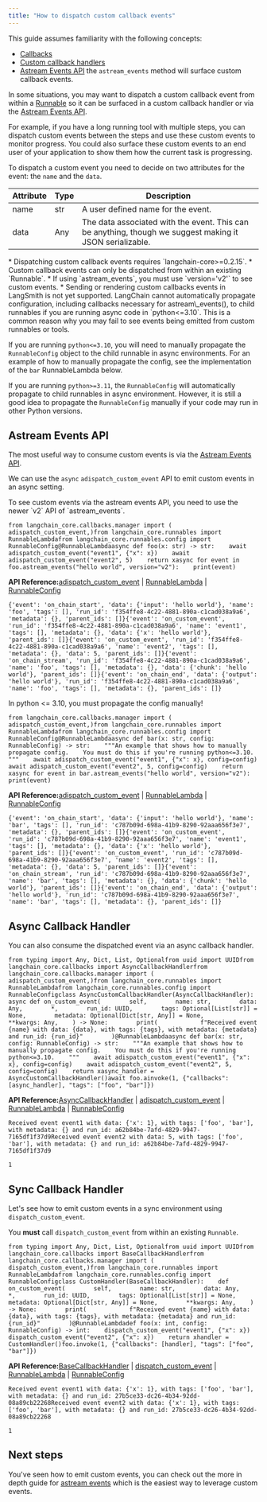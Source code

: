 ```yaml
---
title: "How to dispatch custom callback events"
---
```


<Info>
  This guide assumes familiarity with the following concepts:

  * [Callbacks](/src/oss/concepts/callbacks)
  * [Custom callback handlers](/src/oss/how_to/custom_callbacks)
  * [Astream Events API](/src/oss/concepts/streaming/#astream_events) the `astream_events` method will surface custom callback events.
</Info>

In some situations, you may want to dispatch a custom callback event from within a [Runnable](/src/oss/concepts/runnables) so it can be surfaced in a custom callback handler or via the [Astream Events API](/src/oss/concepts/streaming/#astream_events).

For example, if you have a long running tool with multiple steps, you can dispatch custom events between the steps and use these custom events to monitor progress. You could also surface these custom events to an end user of your application to show them how the current task is progressing.

To dispatch a custom event you need to decide on two attributes for the event: the `name` and the `data`.

| Attribute | Type | Description                                                                                              |
| --------- | ---- | -------------------------------------------------------------------------------------------------------- |
| name      | str  | A user defined name for the event.                                                                       |
| data      | Any  | The data associated with the event. This can be anything, though we suggest making it JSON serializable. |

<Info>
  * Dispatching custom callback events requires `langchain-core>=0.2.15`.
  * Custom callback events can only be dispatched from within an existing `Runnable`.
  * If using `astream_events`, you must use `version='v2'` to see custom events.
  * Sending or rendering custom callbacks events in LangSmith is not yet supported.
</Info>

<Warning>
  LangChain cannot automatically propagate configuration, including callbacks necessary for astream\_events(), to child runnables if you are running async code in `python<=3.10`. This is a common reason why you may fail to see events being emitted from custom runnables or tools.

  If you are running `python<=3.10`, you will need to manually propagate the `RunnableConfig` object to the child runnable in async environments. For an example of how to manually propagate the config, see the implementation of the `bar` RunnableLambda below.

  If you are running `python>=3.11`, the `RunnableConfig` will automatically propagate to child runnables in async environment. However, it is still a good idea to propagate the `RunnableConfig` manually if your code may run in other Python versions.
</Warning>

## Astream Events API

The most useful way to consume custom events is via the [Astream Events API](/src/oss/concepts/streaming/#astream_events).

We can use the `async` `adispatch_custom_event` API to emit custom events in an async setting.

<Info>
  To see custom events via the astream events API, you need to use the newer `v2` API of `astream_events`.
</Info>

```
from langchain_core.callbacks.manager import (    adispatch_custom_event,)from langchain_core.runnables import RunnableLambdafrom langchain_core.runnables.config import RunnableConfig@RunnableLambdaasync def foo(x: str) -> str:    await adispatch_custom_event("event1", {"x": x})    await adispatch_custom_event("event2", 5)    return xasync for event in foo.astream_events("hello world", version="v2"):    print(event)
```

**API Reference:**[adispatch\_custom\_event](https://python.langchain.com/api_reference/core/callbacks/langchain_core.callbacks.manager.adispatch_custom_event.html) | [RunnableLambda](https://python.langchain.com/api_reference/core/runnables/langchain_core.runnables.base.RunnableLambda.html) | [RunnableConfig](https://python.langchain.com/api_reference/core/runnables/langchain_core.runnables.config.RunnableConfig.html)

```
{'event': 'on_chain_start', 'data': {'input': 'hello world'}, 'name': 'foo', 'tags': [], 'run_id': 'f354ffe8-4c22-4881-890a-c1cad038a9a6', 'metadata': {}, 'parent_ids': []}{'event': 'on_custom_event', 'run_id': 'f354ffe8-4c22-4881-890a-c1cad038a9a6', 'name': 'event1', 'tags': [], 'metadata': {}, 'data': {'x': 'hello world'}, 'parent_ids': []}{'event': 'on_custom_event', 'run_id': 'f354ffe8-4c22-4881-890a-c1cad038a9a6', 'name': 'event2', 'tags': [], 'metadata': {}, 'data': 5, 'parent_ids': []}{'event': 'on_chain_stream', 'run_id': 'f354ffe8-4c22-4881-890a-c1cad038a9a6', 'name': 'foo', 'tags': [], 'metadata': {}, 'data': {'chunk': 'hello world'}, 'parent_ids': []}{'event': 'on_chain_end', 'data': {'output': 'hello world'}, 'run_id': 'f354ffe8-4c22-4881-890a-c1cad038a9a6', 'name': 'foo', 'tags': [], 'metadata': {}, 'parent_ids': []}
```

In python \<= 3.10, you must propagate the config manually!

```
from langchain_core.callbacks.manager import (    adispatch_custom_event,)from langchain_core.runnables import RunnableLambdafrom langchain_core.runnables.config import RunnableConfig@RunnableLambdaasync def bar(x: str, config: RunnableConfig) -> str:    """An example that shows how to manually propagate config.    You must do this if you're running python<=3.10.    """    await adispatch_custom_event("event1", {"x": x}, config=config)    await adispatch_custom_event("event2", 5, config=config)    return xasync for event in bar.astream_events("hello world", version="v2"):    print(event)
```

**API Reference:**[adispatch\_custom\_event](https://python.langchain.com/api_reference/core/callbacks/langchain_core.callbacks.manager.adispatch_custom_event.html) | [RunnableLambda](https://python.langchain.com/api_reference/core/runnables/langchain_core.runnables.base.RunnableLambda.html) | [RunnableConfig](https://python.langchain.com/api_reference/core/runnables/langchain_core.runnables.config.RunnableConfig.html)

```
{'event': 'on_chain_start', 'data': {'input': 'hello world'}, 'name': 'bar', 'tags': [], 'run_id': 'c787b09d-698a-41b9-8290-92aaa656f3e7', 'metadata': {}, 'parent_ids': []}{'event': 'on_custom_event', 'run_id': 'c787b09d-698a-41b9-8290-92aaa656f3e7', 'name': 'event1', 'tags': [], 'metadata': {}, 'data': {'x': 'hello world'}, 'parent_ids': []}{'event': 'on_custom_event', 'run_id': 'c787b09d-698a-41b9-8290-92aaa656f3e7', 'name': 'event2', 'tags': [], 'metadata': {}, 'data': 5, 'parent_ids': []}{'event': 'on_chain_stream', 'run_id': 'c787b09d-698a-41b9-8290-92aaa656f3e7', 'name': 'bar', 'tags': [], 'metadata': {}, 'data': {'chunk': 'hello world'}, 'parent_ids': []}{'event': 'on_chain_end', 'data': {'output': 'hello world'}, 'run_id': 'c787b09d-698a-41b9-8290-92aaa656f3e7', 'name': 'bar', 'tags': [], 'metadata': {}, 'parent_ids': []}
```

## Async Callback Handler

You can also consume the dispatched event via an async callback handler.

```
from typing import Any, Dict, List, Optionalfrom uuid import UUIDfrom langchain_core.callbacks import AsyncCallbackHandlerfrom langchain_core.callbacks.manager import (    adispatch_custom_event,)from langchain_core.runnables import RunnableLambdafrom langchain_core.runnables.config import RunnableConfigclass AsyncCustomCallbackHandler(AsyncCallbackHandler):    async def on_custom_event(        self,        name: str,        data: Any,        *,        run_id: UUID,        tags: Optional[List[str]] = None,        metadata: Optional[Dict[str, Any]] = None,        **kwargs: Any,    ) -> None:        print(            f"Received event {name} with data: {data}, with tags: {tags}, with metadata: {metadata} and run_id: {run_id}"        )@RunnableLambdaasync def bar(x: str, config: RunnableConfig) -> str:    """An example that shows how to manually propagate config.    You must do this if you're running python<=3.10.    """    await adispatch_custom_event("event1", {"x": x}, config=config)    await adispatch_custom_event("event2", 5, config=config)    return xasync_handler = AsyncCustomCallbackHandler()await foo.ainvoke(1, {"callbacks": [async_handler], "tags": ["foo", "bar"]})
```

**API Reference:**[AsyncCallbackHandler](https://python.langchain.com/api_reference/core/callbacks/langchain_core.callbacks.base.AsyncCallbackHandler.html) | [adispatch\_custom\_event](https://python.langchain.com/api_reference/core/callbacks/langchain_core.callbacks.manager.adispatch_custom_event.html) | [RunnableLambda](https://python.langchain.com/api_reference/core/runnables/langchain_core.runnables.base.RunnableLambda.html) | [RunnableConfig](https://python.langchain.com/api_reference/core/runnables/langchain_core.runnables.config.RunnableConfig.html)

```
Received event event1 with data: {'x': 1}, with tags: ['foo', 'bar'], with metadata: {} and run_id: a62b84be-7afd-4829-9947-7165df1f37d9Received event event2 with data: 5, with tags: ['foo', 'bar'], with metadata: {} and run_id: a62b84be-7afd-4829-9947-7165df1f37d9
```

```
1
```

## Sync Callback Handler

Let's see how to emit custom events in a sync environment using `dispatch_custom_event`.

You **must** call `dispatch_custom_event` from within an existing `Runnable`.

```
from typing import Any, Dict, List, Optionalfrom uuid import UUIDfrom langchain_core.callbacks import BaseCallbackHandlerfrom langchain_core.callbacks.manager import (    dispatch_custom_event,)from langchain_core.runnables import RunnableLambdafrom langchain_core.runnables.config import RunnableConfigclass CustomHandler(BaseCallbackHandler):    def on_custom_event(        self,        name: str,        data: Any,        *,        run_id: UUID,        tags: Optional[List[str]] = None,        metadata: Optional[Dict[str, Any]] = None,        **kwargs: Any,    ) -> None:        print(            f"Received event {name} with data: {data}, with tags: {tags}, with metadata: {metadata} and run_id: {run_id}"        )@RunnableLambdadef foo(x: int, config: RunnableConfig) -> int:    dispatch_custom_event("event1", {"x": x})    dispatch_custom_event("event2", {"x": x})    return xhandler = CustomHandler()foo.invoke(1, {"callbacks": [handler], "tags": ["foo", "bar"]})
```

**API Reference:**[BaseCallbackHandler](https://python.langchain.com/api_reference/core/callbacks/langchain_core.callbacks.base.BaseCallbackHandler.html) | [dispatch\_custom\_event](https://python.langchain.com/api_reference/core/callbacks/langchain_core.callbacks.manager.dispatch_custom_event.html) | [RunnableLambda](https://python.langchain.com/api_reference/core/runnables/langchain_core.runnables.base.RunnableLambda.html) | [RunnableConfig](https://python.langchain.com/api_reference/core/runnables/langchain_core.runnables.config.RunnableConfig.html)

```
Received event event1 with data: {'x': 1}, with tags: ['foo', 'bar'], with metadata: {} and run_id: 27b5ce33-dc26-4b34-92dd-08a89cb22268Received event event2 with data: {'x': 1}, with tags: ['foo', 'bar'], with metadata: {} and run_id: 27b5ce33-dc26-4b34-92dd-08a89cb22268
```

```
1
```

## Next steps

You've seen how to emit custom events, you can check out the more in depth guide for [astream events](/src/oss/how_to/streaming/#using-stream-events) which is the easiest way to leverage custom events.
